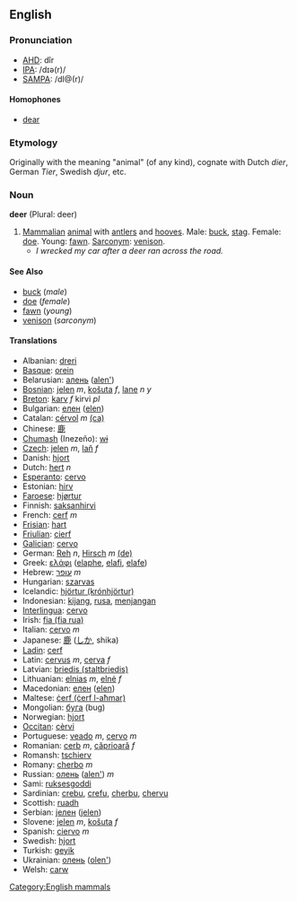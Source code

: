 ==English==

===Pronunciation===
*[[w:AHD|AHD]]: dîr
*[[w:IPA|IPA]]: /dɪə(r)/
*[[w:SAMPA|SAMPA]]: /dI@(r)/

====Homophones====
*[[dear]]

=== Etymology ===
Originally with the meaning "animal" (of any kind), cognate with Dutch ''dier'', German ''Tier'', Swedish ''djur'', etc.

=== Noun ===
'''deer''' (Plural: deer)

# [[Mammalian]] [[animal]] with [[antler]]s and [[hoof|hooves]]. Male: [[buck]], [[stag]]. Female: [[doe]]. Young: [[fawn]]. [[Sarconym]]: [[venison]].
#*''I wrecked my car after a deer ran across the road.''

====See Also====
*[[buck]] (''male'')
*[[doe]] (''female'')
*[[fawn]] (''young'')
*[[venison]] (''sarconym'')

====Translations====
*Albanian: [[dreri]]
*[[Basque]]: [[orein]]
*Belarusian: [[алень]] ([[alen']])
*[[Bosnian]]: [[jelen]] ''m'', [[košuta]] ''f'', [[lane]] ''n'' ''y''
*[[Breton]]: [[karv]] ''f'' kirvi ''pl''
*Bulgarian: [[елен]] ([[elen]])
*Catalan: [[cérvol]] ''m'' [[:ca:cérvol|(ca)]] 
*Chinese: [[鹿]]
*[[Chumash]] (Inezeño): [[wɨ]]
*[[Czech]]: [[jelen]] ''m'', [[laň]] ''f''
*Danish: [[hjort]]
*Dutch: [[hert]] ''n''
*[[Esperanto]]: [[cervo]]
*Estonian: [[hirv]]
*[[Faroese]]: [[hjørtur]]
*Finnish: [[saksanhirvi]]
*French: [[cerf]] ''m''
*[[Frisian]]: [[hart]]
*[[Friulian]]: [[cierf]]
*[[Galician]]: [[cervo]]
*German: [[Reh]] ''n'', [[Hirsch]] ''m'' [[:de:Hirsch|(de)]] 
*Greek: [[ελάφι]] '' '' ([[elaphe]], [[elafi]], [[elafe]])
*Hebrew: [[עופר]] ''m''
*Hungarian: [[szarvas]]
*Icelandic: [[hjörtur (krónhjörtur)]]
*Indonesian: [[kijang]], [[rusa]], [[menjangan]]
*[[Interlingua]]: [[cervo]]
*Irish: [[fia (fia rua)]]
*Italian: [[cervo]] ''m''
*Japanese: [[鹿]] ([[しか]], shika)
*[[Ladin]]: [[cerf]]
*Latin: [[cervus]] ''m'', [[cerva]] ''f''
*Latvian: [[briedis (staltbriedis)]]
*Lithuanian: [[elnias]] ''m'', [[elnė]] ''f''
*Macedonian: [[елен]] ([[elen]])
*Maltese: [[ċerf (ċerf l-aħmar)]]
*Mongolian: [[буга]] (bug)
*Norwegian: [[hjort]]
*[[Occitan]]: [[cèrvi]]
*Portuguese: [[veado]] ''m'', [[cervo]] ''m''
*Romanian: [[cerb]] ''m'', [[căprioară]] ''f''
*Romansh: [[tschierv]]
*Romany: [[cherbo]] ''m''
*Russian: [[олень]] ([[alеn']]) ''m''
*Sami: [[ruksesgoddi]]
*Sardinian: [[crebu]], [[crefu]], [[cherbu]], [[chervu]]
*Scottish: [[ruadh]]
*Serbian: [[jелен]] ([[jelen]])
*Slovene: [[jelen]] ''m'', [[košuta]] ''f''
*Spanish: [[ciervo]] ''m''
*Swedish: [[hjort]]
*Turkish: [[geyik]]
*Ukrainian: [[олень]] ([[olen']])
*Welsh: [[carw]]

[[Category:English mammals]]